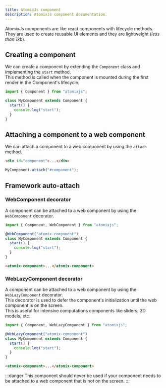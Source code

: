 ```yaml
---
title: AtomixJs component
description: AtomixJs component documentation.
---
```


AtomixJs components are like react components with lifecycle methods. They are used to create reusable UI elements and they are lightweight (_less than 1kb_).

## Creating a component

We can create a component by extending the `Component` class and implementing the `start` method.\
This method is called when the component is mounted during the first render in the Component's lifecycle.

```ts
import { Component } from "atomixjs";

class MyComponent extends Component {
  start() {
    console.log("start");
  }
}
```

## Attaching a component to a web component

We can attach a component to a web component by using the `attach` method.

```html
<div id="component">...</div>
```

```ts
MyComponent.attach("#component");
```

## Framework auto-attach

### WebComponent decorator

A component can be attached to a web component by using the `WebComponent` decorator.

```ts
import { Component, WebComponent } from "atomixjs";

@WebComponent("atomix-component")
class MyComponent extends Component {
  start() {
    console.log("start");
  }
}
```

```html
<atomix-component>...</atomix-component>
```

### WebLazyComponent decorator

A component can be attached to a web component by using the `WebLazyComponent` decorator.\
This decorator is used to defer the component's initialization until the web component is on the screen.\
This is useful for intensive computations components like sliders, 3D models, etc.

```ts
import { Component, WebLazyComponent } from "atomixjs";

@WebLazyComponent("atomix-component")
class MyComponent extends Component {
  start() {
    console.log("start");
  }
}
```

```html
<atomix-component>...</atomix-component>
```

:::danger
This component should never be used if your component needs to be attached to a web component that is not on the screen.
:::

